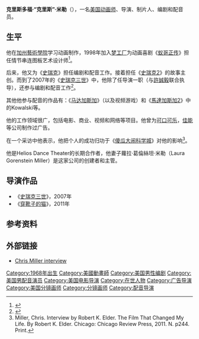 {{noteTA
|G1=Show
|G2=Movie
|1=zh-tw:克里斯多福;zh-cn:克里斯托弗;zh-hk:基斯杜化;
|2=zh-tw:克里斯;zh-cn:克里斯;zh-hk:基斯;
}}
{{Infobox person
|name = 克里斯·米勒<br><small>{{lang|en|Chris Miller}}</small>
|image = Chris Miller 2011 Puss in Boots Australia.jpg
|caption = 克里斯·米勒於2011年11月出席<br>《[[穿靴子的猫_(电影)|鞋貓劍客]]》雪梨首映會
|birth_date = {{Birth based on age as of date|43|2011|12|22}}<ref>{{cite news|last=Belloni|first=Matthew|title=THR's Animation Roundtable: 7 Top Filmmakers Debate R-Rated Toons and If 'Tintin' Should Be Eligible for Ani Oscar|url=http://www.hollywoodreporter.com/news/hollywood-reporter-animation-roundtable-tintin-275984|accessdate=December 22, 2011|newspaper=The Hollywood Reporter|date=December 22, 2011|archive-date=2012-02-28|archive-url=https://web.archive.org/web/20120228002719/http://www.hollywoodreporter.com/news/hollywood-reporter-animation-roundtable-tintin-275984|dead-url=no}}</ref>
|birth_place = 
|birth_name  = 克里斯多福·米勒
|occupation = 演員、配音員、動畫師、導演、編劇
|yearsactive = 1988年至今
|notable_works = {{ubl|《[[史瑞克三世|史瑞克三世]]》|《[[穿靴子的猫_(电影)|鞋貓劍客]]》}}
}}
'''克里斯多福·“克里斯”·米勒'''（{{lang-en|'''Christopher "Chris" Miller'''}}），一名[[美国|美国]][[动画师|动画师]]、导演、制片人、编剧和配音员。

== 生平 ==
他在[[加州藝術學院|加州藝術學院]]学习动画制作，1998年加入[[梦工厂|梦工厂]]为动画喜剧《[[蚁哥正传|蚁哥正传]]》担任情节串连图板艺术设计师<ref>{{Cite web |url=http://www.emanuellevy.com/article.php?articleID=5520 |title=Profile – Shrek the Third: Creative Team |access-date=2011-10-03 |archive-url=https://web.archive.org/web/20070813170121/http://www.emanuellevy.com/article.php?articleID=5520 |archive-date=2007-08-13 |dead-url=yes }}</ref>。

后来，他又为《[[史瑞克|史瑞克]]》担任编剧和配音工作。接着担任《[[史瑞克2|史瑞克2]]》的故事主创。而到了2007年的《[[史瑞克三世|史瑞克三世]]》中，他除了任导演一职（与[[許誠毅|許誠毅]]联合执导），还参与编剧和配音工作<ref>{{Cite web |url=http://www.imdb.com/name/nm3735491/ |title=Chris Miller (VII) |accessdate=2011-10-03 |archive-date=2019-07-16 |archive-url=https://web.archive.org/web/20190716021719/https://www.imdb.com/name/nm3735491/ |dead-url=no }}</ref>。

其他他参与配音的作品有：《[[马达加斯加_(2005年电影)|马达加斯加]]》（以及视频游戏）和《[[馬達加斯加2|馬達加斯加2]]》中的Kowalski等。

他的工作领域很广，包括电影、商业、视频和网络等项目。他曾为[[可口可乐|可口可乐]]，[[佳能|佳能]]等公司制作过广告。

在一个采访中他表示，他把个人的成功归功于《[[傻瓜大闹科学城|傻瓜大闹科学城]]》对他的影响<ref>Miller, Chris. Interview by Robert K. Elder. The Film That Changed My Life. By Robert K. Elder. Chicago: Chicago Review Press, 2011. N. p244. Print.</ref>。

他是Helios Dance Theater的长期合作者，他妻子蘿拉·葛倫絲坦·米勒（Laura Gorenstein Miller）是这家公司的创建者和主管。

== 导演作品 ==
* 《[[史瑞克三世|史瑞克三世]]》，2007年
* 《[[穿靴子的猫_(电影)|穿靴子的猫]]》，2011年

== 参考资料 ==
{{reflist}}

== 外部链接 ==
* [https://web.archive.org/web/20080921140458/http://www.dwscifi.com/interviews/536-chris-miller-three-is-a-magic-number Chris Miller interview]


{{DEFAULTSORT:Miller, Chris}}
[[Category:1968年出生|Category:1968年出生]]
[[Category:美國動畫師|Category:美國動畫師]]
[[Category:美国男性编剧|Category:美国男性编剧]]
[[Category:美国男配音演员|Category:美国男配音演员]]
[[Category:美国电影导演|Category:美国电影导演]]
[[Category:在世人物|Category:在世人物]]
[[Category:广告导演|Category:广告导演]]
[[Category:美国分镜画师|Category:美国分镜画师]]
[[Category:分镜画师|Category:分镜画师]]
[[Category:配音导演|Category:配音导演]]